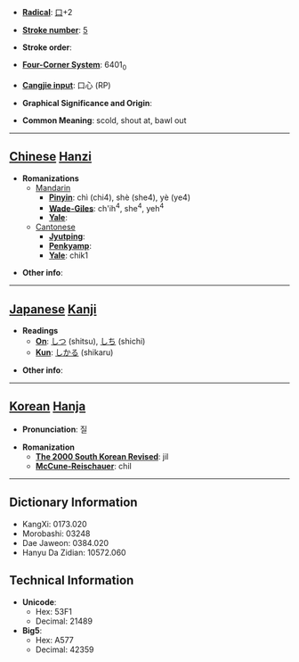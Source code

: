 * '''[[Wiktionary:Chinese radical index| Radical]]''': [[Wiktionary:Chinese radical index 口|口]]+2

* '''[[Wiktionary:Chinese total strokes index|Stroke number]]''': [[Wiktionary:Chinese total strokes index 5|5]]

* '''Stroke order''': 

* '''[[Wiktionary:Chinese four corner index|Four-Corner System]]''': 6401<sub>0</sub>

* '''[[Wiktionary:Chinese Cangjie index|Cangjie input]]''': 口心 (RP)

* '''Graphical Significance and Origin''': 

* '''Common Meaning''': scold, shout at, bawl out

----

== [[Chinese]] [[Hanzi]] ==

* '''Romanizations'''
** [[Mandarin]]
*** '''[[Pinyin]]''': chì (chi4), shè (she4), yè (ye4)
*** '''[[Wade-Giles]]''': ch'ih<sup>4</sup>, she<sup>4</sup>, yeh<sup>4</sup>
*** '''[[Yale]]''': 
**[[Cantonese]]
***'''[[Jyutping]]''':
***'''[[Penkyamp]]''': 
***'''[[Yale]]''': chik1

* '''Other info''': 

----

== [[Japanese]] [[Kanji]] ==

* '''Readings'''
** '''[[On]]''': [[しつ]] (shitsu), [[しち]] (shichi)
** '''[[Kun]]''': [[しかる]] (shikaru)

* '''Other info''':  

----

== [[Korean]] [[Hanja]] ==

* '''Pronunciation''': 질

* '''Romanization'''
** '''[[The 2000 South Korean Revised Romanization|The 2000 South Korean Revised]]''': jil
** '''[[McCune-Reischauer]]''': chil

----

== Dictionary Information ==

* KangXi: 0173.020
* Morobashi: 03248
* Dae Jaweon: 0384.020
* Hanyu Da Zidian: 10572.060

== Technical Information ==

* '''Unicode''':
** Hex: 53F1
** Decimal: 21489
* '''Big5''':
** Hex: A577
** Decimal: 42359